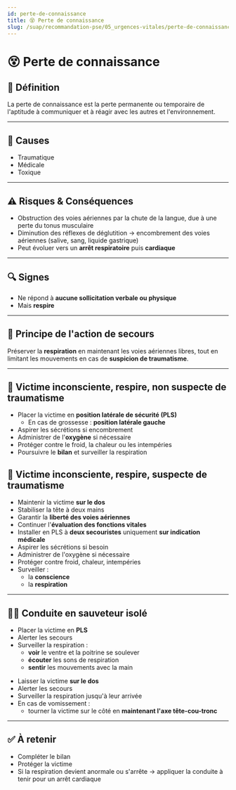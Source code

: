 ---
id: perte-de-connaissance
title: 😵 Perte de connaissance
slug: /suap/recommandation-pse/05_urgences-vitales/perte-de-connaissance
---


# 😵 Perte de connaissance

## 🧠 Définition

La perte de connaissance est la perte permanente ou temporaire de l'aptitude à communiquer et à réagir avec les autres et l'environnement.

---

## 🧪 Causes

- Traumatique  
- Médicale  
- Toxique

---

## ⚠️ Risques & Conséquences

- Obstruction des voies aériennes par la chute de la langue, due à une perte du tonus musculaire
- Diminution des réflexes de déglutition → encombrement des voies aériennes (salive, sang, liquide gastrique)
- Peut évoluer vers un **arrêt respiratoire** puis **cardiaque**

---

## 🔍 Signes

- Ne répond à **aucune sollicitation verbale ou physique**
- Mais **respire**

---

## 🎯 Principe de l'action de secours

Préserver la **respiration** en maintenant les voies aériennes libres, tout en limitant les mouvements en cas de **suspicion de traumatisme**.

---

<Tabs>
<TabItem value="non-trauma" label="🛌 Sans traumatisme">

## 👤 Victime inconsciente, respire, **non suspecte de traumatisme**

- Placer la victime en **position latérale de sécurité (PLS)**
  - En cas de grossesse : **position latérale gauche**
- Aspirer les sécrétions si encombrement
- Administrer de l'**oxygène** si nécessaire
- Protéger contre le froid, la chaleur ou les intempéries
- Poursuivre le **bilan** et surveiller la respiration

</TabItem>
<TabItem value="trauma" label="🧠 Avec traumatisme">

## 🧠 Victime inconsciente, respire, **suspecte de traumatisme**

- Maintenir la victime **sur le dos**
- Stabiliser la tête à deux mains
- Garantir la **liberté des voies aériennes**
- Continuer l'**évaluation des fonctions vitales**
- Installer en PLS à **deux secouristes** uniquement **sur indication médicale**
- Aspirer les sécrétions si besoin
- Administrer de l'oxygène si nécessaire
- Protéger contre froid, chaleur, intempéries
- Surveiller :
  - la **conscience**
  - la **respiration**

</TabItem>
</Tabs>

---

## 🚶‍♂️ Conduite en sauveteur isolé

<Tabs>
<TabItem value="isolé-non-trauma" label="🙍‍♂️ Sans traumatisme">

- Placer la victime en **PLS**
- Alerter les secours
- Surveiller la respiration :
  - **voir** le ventre et la poitrine se soulever
  - **écouter** les sons de respiration
  - **sentir** les mouvements avec la main

</TabItem>
<TabItem value="isolé-trauma" label="🙍‍♂️ Avec traumatisme ou doute">

- Laisser la victime **sur le dos**
- Alerter les secours
- Surveiller la respiration jusqu'à leur arrivée
- En cas de vomissement :
  - tourner la victime sur le côté en **maintenant l'axe tête-cou-tronc**

</TabItem>
</Tabs>

---

## ✅ À retenir

- Compléter le bilan
- Protéger la victime
- Si la respiration devient anormale ou s'arrête → appliquer la conduite à tenir pour un arrêt cardiaque


